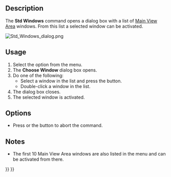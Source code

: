<languages/>
<translate>

<!--T:1-->
{{Docnav
|[[Std_CascadeWindows|CascadeWindows]]
|
|[[Std_Windows_Menu|Std Windows Menu]]
|IconL=Std_CascadeWindows.svg
|IconR=
|IconC=Freecad.svg
}}

<!--T:2-->
{{GuiCommand
|Name=Std Windows
|MenuLocation=Windows → Choose Open Window
|Workbenches=All
|SeeAlso=[[Std_ActivateNextWindow|Std ActivateNextWindow]], [[Std_ActivatePrevWindow|Std ActivatePrevWindow]]
}}

==Description== <!--T:3-->

<!--T:4-->
The '''Std Windows''' command opens a dialog box with a list of [[Main_View_Area|Main View Area]] windows. From this list a selected window can be activated.

</translate>
[[Image:Std_Windows_dialog.png]]
<translate>
<!--T:5-->
{{Caption|The Choose Window dialog box}}

==Usage== <!--T:6-->

<!--T:7-->
# Select the {{MenuCommand|Windows → [[Image:Std_Windows.svg|16px]] Choose Open Window}} option from the menu.
# The '''Choose Window''' dialog box opens.
# Do one of the following:
#* Select a window in the list and press the {{Button|Activate}} button.
#* Double-click a window in the list.
# The dialog box closes.
# The selected window is activated.

==Options== <!--T:8-->

<!--T:9-->
* Press {{KEY|Esc}} or the {{Button|Cancel}} button to abort the command.

==Notes== <!--T:10-->

<!--T:11-->
* The first 10 Main View Area windows are also listed in the {{MenuCommand|Windows}} menu and can be activated from there.


<!--T:12-->
{{Docnav
|[[Std_CascadeWindows|CascadeWindows]]
|
|[[Std_Windows_Menu|Std Windows Menu]]
|IconL=Std_CascadeWindows.svg
|IconR=
|IconC=Freecad.svg
}}

</translate>
{{Std_Base_navi{{#translation:}}}}
{{Userdocnavi{{#translation:}}}}